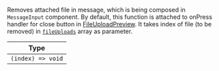 Removes attached file in message, which is being composed in `MessageInput` component. By default, this function is attached to onPress handler for close button in [FileUploadPreview](../../../core-components/channel.mdx#fileuploadpreview).
It takes index of file (to be removed) in [`fileUploads`](../../../contexts/message_input_context.mdx#fileuploads) array as parameter.

| Type |
| - |
| `(index) => void` |

